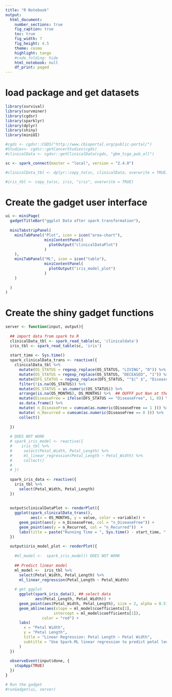 ```yaml
---
title: "R Notebook"
output:
  html_document:
    number_sections: true
    fig_caption: true
    toc: true
    fig_width: 7
    fig_height: 4.5
    theme: cosmo
    highlight: tango
    #code_folding: hide
    html_notebook: null
    df_print: paged 
---
```


# load package and get datasets

```r
library(survival)
library(survminer)
library(cgdsr)
library(sparklyr)
library(dplyr)
library(shiny)
library(miniUI)

#cgds <- cgdsr::CGDS("http://www.cbioportal.org/public-portal/")
#Studies<- cgdsr::getCancerStudies(cgds)
#clinicalData <- cgdsr::getClinicalData(cgds, "gbm_tcga_pub_all")

sc <- spark_connect(master = "local", version = "2.4.0")

#clinicalData_tbl <- dplyr::copy_to(sc, clinicalData, overwrite = TRUE)

#iris_tbl <- copy_to(sc, iris, "iris", overwrite = TRUE)
```


# Create the gadget user interface
```r

ui <- miniPage(
  gadgetTitleBar("ggplot Data after spark transformation"),
  
  miniTabstripPanel(
    miniTabPanel("Plot", icon = icon("area-chart"),
                 miniContentPanel(
                   plotOutput("clinicalDataPlot")
                 )
    ),
    miniTabPanel("ML", icon = icon("table"),
                 miniContentPanel(
                   plotOutput("iris_model_plot")
                 )
    )
    
  )
)
```


# Create the shiny gadget functions 
```r
server <- function(input, output){
  
  ## import data from spark to R
  clinicalData_tbl <- spark_read_table(sc, 'clinicaldata')
  iris_tbl <- spark_read_table(sc, 'iris')
  
  start_time <- Sys.time()
  spark_clinicalData_trans <- reactive({
    clinicalData_tbl %>%
      mutate(OS_STATUS = regexp_replace(OS_STATUS, "LIVING", "0")) %>%
      mutate(OS_STATUS = regexp_replace(OS_STATUS, "DECEASED", "1")) %>%
      mutate(DFS_STATUS = regexp_replace(DFS_STATUS, "^$|^ $", "DiseaseFree")) %>%
      filter(!is.na(OS_STATUS)) %>%
      mutate(OS_STATUS = as.numeric(OS_STATUS)) %>%
      arrange(is.na(OS_MONTHS), OS_MONTHS) %>%  ## OUFFF put Nan at the end of the column
      mutate(DiseaseFree = ifelse(DFS_STATUS == "DiseaseFree", 1, 0)) %>% 
      as.data.frame() %>%
      mutate( n_DiseaseFree = cumsum(as.numeric(DiseaseFree == 1 ))) %>%
      mutate( n_Recurred = cumsum(as.numeric(DiseaseFree == 0 ))) %>%
      collect()
    
  })
  
  # DOES NOT WORK
  # spark_iris_model <- reactive({
  #    iris_tbl %>%
  #     select(Petal_Width, Petal_Length) %>%
  #     ml_linear_regression(Petal_Length ~ Petal_Width) %>%
  #     collect()
  #   
  # }) 
  
  spark_iris_data <- reactive({
    iris_tbl %>%
      select(Petal_Width, Petal_Length)
  })
  
  
  output$clinicalDataPlot <- renderPlot({
    ggplot(spark_clinicalData_trans(), 
           aes(x = OS_MONTHS, y = value, color = variable)) +
      geom_point(aes(y = n_DiseaseFree, col = "n_DiseaseFree")) +
      geom_point(aes(y = n_Recurred, col = "n_Recurred"))  +
      labs(title = paste("Running Time = ", Sys.time() - start_time, " s"))
  })
  
  output$iris_model_plot <- renderPlot({
    
    #ml_model <-  spark_iris_model() DOES NOT WORK
    
    ## Predict linear model
    ml_model <-  iris_tbl %>%
      select(Petal_Width, Petal_Length) %>%
      ml_linear_regression(Petal_Length ~ Petal_Width)
    
    # get ggplot
      ggplot(spark_iris_data(), ## select data
             aes(Petal_Length, Petal_Width)) +
      geom_point(aes(Petal_Width, Petal_Length), size = 2, alpha = 0.5) +
      geom_abline(aes(slope = ml_model$coefficients[2],
                     intercept = ml_model$coefficients[1]),
                color = "red") +
      labs(
        x = "Petal Width",
        y = "Petal Length",
        title = "Linear Regression: Petal Length ~ Petal Width",
        subtitle = "Use Spark.ML linear regression to predict petal length as a function of petal width."
      )
  })
  
  observeEvent(input$done, {
    stopApp(TRUE)
  })
}
```


```r
# Run the gadget
#runGadget(ui, server)
```

